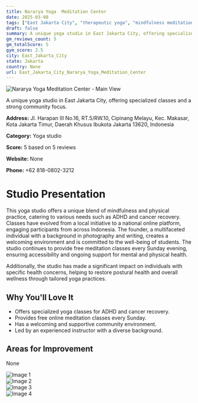 ```yaml
---
title: Nararya Yoga  Meditation Center
date: 2025-03-08
tags: ["East Jakarta City", "therapeutic yoga", "mindfulness meditation", "community-focused", "mindfulness", "East Jakarta City"]  
draft: false
summary: A unique yoga studio in East Jakarta City, offering specialized classes and a strong community focus.
gm_reviews_count: 5
gm_totalScore: 5
gym_score: 2.5
city: East_Jakarta_City
state: Jakarta
country: None
url: East_Jakarta_City_Nararya_Yoga_Meditation_Center
---
```


<div className="aspect-[16/9] relative my-8">
  <img 
    src="https://lh5.googleusercontent.com/p/AF1QipPrhv5ANERmefLWRRfxJRDJIEym-HB211cmQ2Vs=w1920-h1080-k-no"
    alt="Nararya Yoga  Meditation Center - Main View"
    className="object-cover absolute inset-0 w-full h-full rounded-lg"
  />
</div>

A unique yoga studio in East Jakarta City, offering specialized classes and a strong community focus.

**Address:** Jl. Harapan III No.16, RT.5/RW.10, Cipinang Melayu, Kec. Makasar, Kota Jakarta Timur, Daerah Khusus Ibukota Jakarta 13620, Indonesia

**Category:** Yoga studio

**Score:** 5 based on 5 reviews

**Website:** None

**Phone:** +62 818-0802-3212

# Studio Presentation

This yoga studio offers a unique blend of mindfulness and physical practice, catering to various needs such as ADHD and cancer recovery. Classes have evolved from a local initiative to a national online platform, engaging participants from across Indonesia. The founder, a multifaceted individual with a background in photography and writing, creates a welcoming environment and is committed to the well-being of students. The studio continues to provide free meditation classes every Sunday evening, ensuring accessibility and ongoing support for mental and physical health.

Additionally, the studio has made a significant impact on individuals with specific health concerns, helping to restore postural health and overall wellness through tailored yoga practices.

## Why You'll Love It

- Offers specialized yoga classes for ADHD and cancer recovery.
- Provides free online meditation classes every Sunday.
- Has a welcoming and supportive community environment.
- Led by an experienced instructor with a diverse background.

## Areas for Improvement

None

<div className="grid grid-cols-1 xl:grid-cols-2 gap-4 my-8">
<div className="aspect-[4/3] relative"><img src="https://lh5.googleusercontent.com/p/AF1QipNZ-LwhGRFNhu5YTo17chBlFeypvlLcOlVgPKf9=w1920-h1080-k-no" alt="Image 1" className="object-cover absolute inset-0 w-full h-full rounded-lg" /></div>
<div className="aspect-[4/3] relative"><img src="https://lh5.googleusercontent.com/p/AF1QipPb7MznbNad-DBK6LAOlJiallFs8EgpA_taoQba=w1920-h1080-k-no" alt="Image 2" className="object-cover absolute inset-0 w-full h-full rounded-lg" /></div>
<div className="aspect-[4/3] relative"><img src="https://lh5.googleusercontent.com/p/AF1QipNgyXVxVmlJ1Vu4j_1EYGbMtho1dlobcYVUzZny=w1920-h1080-k-no" alt="Image 3" className="object-cover absolute inset-0 w-full h-full rounded-lg" /></div>
<div className="aspect-[4/3] relative"><img src="https://lh5.googleusercontent.com/p/AF1QipNzoc0LK4Z1RazjN6El8OFPlcJWpBbHKS0ZYyP2=w1920-h1080-k-no" alt="Image 4" className="object-cover absolute inset-0 w-full h-full rounded-lg" /></div>
</div>